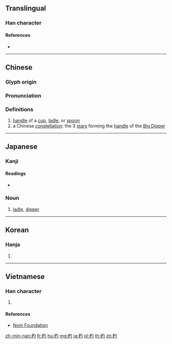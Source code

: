 {{character info/new}}
==Translingual==

===Han character===
{{Han char|rn=75|rad=木|as=03|sn=7|four=47920|canj=DPI,DPM|ids=⿰木勺}}

====References====
* {{Han ref|kx=0511.190|dkj=14466|dj=0897.020|hdz=21161.050|uh=6753|ud=26451|bh=A840|bd=43072}}

----

==Chinese==
{{zh-forms}}

===Glyph origin===
{{Han etym}}

===Pronunciation===
{{zh-pron
|m=zhuó,sháo,shuó,dí,biāo
|c=biu1,soek3
|mc=y
|oc=y
|ma=
|cat=n,pn
}}

===Definitions===
{{zh-hanzi}}

# [[handle]] of a [[cup]], [[ladle]], or [[spoon]]
# a Chinese [[constellation]]: the 3 [[star]]s forming the [[handle]] of the [[Big Dipper]]

----

==Japanese==

===Kanji===
{{ja-kanji|grade=|rs=木03}}

====Readings====
* {{ja-readings|goon=[[じゃく]] (jaku), [[ひょう]] (hyō)|kanon=[[しゃく]] (shaku), [[ひょう]] (hyō)|kun=[[ひしゃく]] (hishaku)}}

===Noun===
{{ja-noun|しゃく}}

# [[ladle]], [[dipper]]

----

==Korean==

===Hanja===
{{ko-hanja|hangeul=[[표]], [[작]]|eumhun=|rv=pyo, jak|mr=p'yo, chak|y=phyo, cak}}

# {{defn|lang=ko|sort=木03}}

----

==Vietnamese==

===Han character===
{{vi-readings|rs=木03|hanviet=[[chước]], [[duộc]]}}

# {{defn|lang=vi|sort=木03}}

====References====
* [http://nomfoundation.org/common/nom_details.php?codepoint=6753 Nom Foundation]

[[zh-min-nan:杓]]
[[fr:杓]]
[[hu:杓]]
[[mg:杓]]
[[ja:杓]]
[[pl:杓]]
[[th:杓]]
[[zh:杓]]